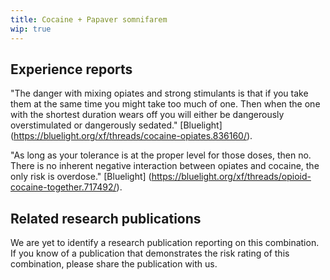 ---
title: Cocaine + Papaver somnifarem
wip: true
---

## Experience reports

"The danger with mixing opiates and strong stimulants is that if you take them at the same time you might take too much of one. Then when the one with the shortest duration wears off you will either be dangerously overstimulated or dangerously sedated." [Bluelight] (https://bluelight.org/xf/threads/cocaine-opiates.836160/).

"As long as your tolerance is at the proper level for those doses, then no. There is no inherent negative interaction between opiates and cocaine, the only risk is overdose." [Bluelight] (https://bluelight.org/xf/threads/opioid-cocaine-together.717492/).

## Related research publications

We are yet to identify a research publication reporting on this combination. If you know of a publication that demonstrates the risk rating of this combination, please share the publication with us.



